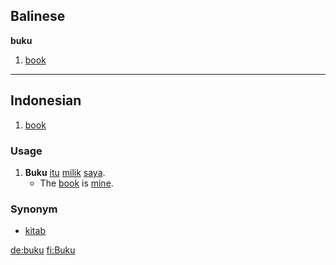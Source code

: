 == Balinese ==
'''buku'''

# [[book]]

----

== Indonesian ==

# [[book]]

=== Usage ===
# '''Buku''' [[itu]] [[milik]] [[saya]].
#* The [[book]] is [[mine]].

=== Synonym ===
* [[kitab]]

[[de:buku]]
[[fi:Buku]]